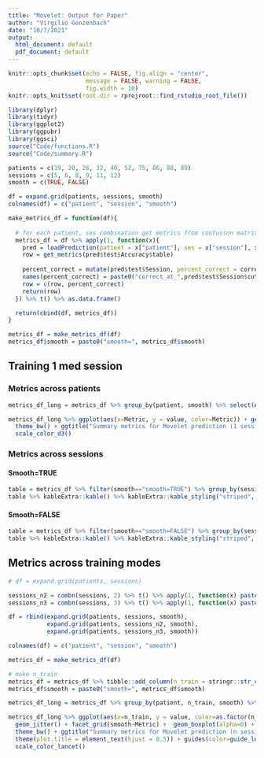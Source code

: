 ```yaml
---
title: "Movelet: Output for Paper"
author: "Virgilio Gonzenbach"
date: "10/7/2021"
output:
  html_document: default
  pdf_document: default
---
```


```r
knitr::opts_chunk$set(echo = FALSE, fig.align = "center",
                      message = FALSE, warning = FALSE,
                      fig.width = 10)
knitr::opts_knit$set(root.dir = rprojroot::find_rstudio_root_file())
```

```r
library(dplyr)
library(tidyr)
library(ggplot2)
library(ggpubr)
library(ggsci)
source("Code/functions.R")
source("Code/summary.R")

patients = c(19, 20, 28, 32, 40, 52, 75, 86, 88, 89)
sessions = c(5, 6, 8, 9, 11, 12)
smooth = c(TRUE, FALSE)

df = expand.grid(patients, sessions, smooth)
colnames(df) = c("patient", "session", "smooth")

make_metrics_df = function(df){
  
  # for each patient, ses combination get metrics from confusion matrix + percent_correct at each cut_off
  metrics_df = df %>% apply(1, function(x){
    pred = loadPrediction(patient = x["patient"], ses = x["session"], x["smooth"])
    row = get_metrics(pred$test$Accuracy$table)
    
    percent_correct = mutate(pred$test$Session, percent_correct = correct_med_pred / med_session)$percent_correct
    names(percent_correct) = paste0("correct_at_",pred$test$Session$cut_off)
    row = c(row, percent_correct)
    return(row)
  }) %>% t() %>% as.data.frame()

  return(cbind(df, metrics_df))
}

metrics_df = make_metrics_df(df)
metrics_df$smooth = paste0("smooth=", metrics_df$smooth)
```

## Training 1 med session
### Metrics across patients

```r
metrics_df_long = metrics_df %>% group_by(patient, smooth) %>% select(Accuracy, Precision, F1.score, Sensitivity, Specificity) %>% summarize_all(mean) %>% pivot_longer(-c(patient, smooth), names_to = "Metric")

metrics_df_long %>% ggplot(aes(x=Metric, y = value, color=Metric)) + geom_jitter() + geom_boxplot(alpha=0) + facet_wrap(~smooth) + 
  theme_bw() + ggtitle("Summary metrics for Movelet prediction (1 session training)") + theme(plot.title = element_text(hjust = 0.5)) +
  scale_color_d3()

```

### Metrics across sessions

#### Smooth=TRUE

```r
table = metrics_df %>% filter(smooth=="smooth=TRUE") %>% group_by(session) %>% select(Accuracy, Precision, F1.score, Sensitivity, Specificity) %>% summarize_all(mean) 
table %>% kableExtra::kable() %>% kableExtra::kable_styling("striped", position = "center")
```

#### Smooth=FALSE

```r
table = metrics_df %>% filter(smooth=="smooth=FALSE") %>% group_by(session) %>% select(Accuracy, Precision, F1.score, Sensitivity, Specificity) %>% summarize_all(mean) 
table %>% kableExtra::kable() %>% kableExtra::kable_styling("striped", position = "center")
```

## Metrics across training modes

```r
# df = expand.grid(patients, sessions)

sessions_n2 = combn(sessions, 2) %>% t() %>% apply(1, function(x) paste(x, collapse=","))
sessions_n3 = combn(sessions, 3) %>% t() %>% apply(1, function(x) paste(x, collapse=","))

df = rbind(expand.grid(patients, sessions, smooth), 
           expand.grid(patients, sessions_n2, smooth),
           expand.grid(patients, sessions_n3, smooth))

colnames(df) = c("patient", "session", "smooth")

metrics_df = make_metrics_df(df)

# make n_train
metrics_df = metrics_df %>% tibble::add_column(n_train = stringr::str_count(metrics_df$session, ",") + 1, .before = "session") 
metrics_df$smooth = paste0("smooth=", metrics_df$smooth)
```

```r
metrics_df_long = metrics_df %>% group_by(patient, n_train, smooth) %>% select(Accuracy, Precision, F1.score, Sensitivity, Specificity) %>% summarize_all(mean) %>% pivot_longer(-c(patient, n_train, smooth),  names_to = "Metric")

metrics_df_long %>% ggplot(aes(x=n_train, y = value, color=as.factor(n_train))) + 
  geom_jitter() + facet_grid(smooth~Metric) +  geom_boxplot(alpha=0) + 
  theme_bw() + ggtitle("Summary metrics for Movelet prediction (n session training)") + 
  theme(plot.title = element_text(hjust = 0.5)) + guides(color=guide_legend(title="N trained med sessions")) + xlab("Train N") +
  scale_color_lancet() 
```
